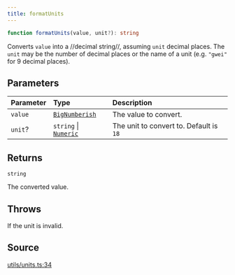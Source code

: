```yaml
---
title: formatUnits
---
```


```ts
function formatUnits(value, unit?): string
```

Converts `value` into a //decimal string//, assuming `unit` decimal places. The `unit` may be the number of decimal
places or the name of a unit (e.g. `"gwei"` for 9 decimal places).

## Parameters

| Parameter | Type | Description |
| :------ | :------ | :------ |
| `value` | [`BigNumberish`](/content/type-aliases/BigNumberish) | The value to convert. |
| `unit`? | `string` \| [`Numeric`](/content/type-aliases/Numeric) | The unit to convert to. Default is `18` |

## Returns

`string`

The converted value.

## Throws

If the unit is invalid.

## Source

[utils/units.ts:34](https://github.com/dominant-strategies/quais.js/blob/751386e3ad6372322a3c76548f56b903bfed1896/src/utils/units.ts#L34)
